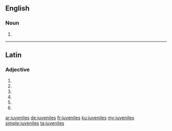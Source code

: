==English==

===Noun===
{{head|en}}

# {{plural of|juvenile}}

----

==Latin==

===Adjective===
{{la-adj-form|juvenīlēs}}

# {{inflection of|juvenīlis||nom|m|p|lang=la}}
# {{inflection of|juvenīlis||nom|f|p|lang=la}}
# {{inflection of|juvenīlis||acc|m|p|lang=la}}
# {{inflection of|juvenīlis||acc|f|p|lang=la}}
# {{inflection of|juvenīlis||voc|m|p|lang=la}}
# {{inflection of|juvenīlis||voc|f|p|lang=la}}

[[ar:juveniles]]
[[de:juveniles]]
[[fr:juveniles]]
[[ku:juveniles]]
[[my:juveniles]]
[[simple:juveniles]]
[[ta:juveniles]]